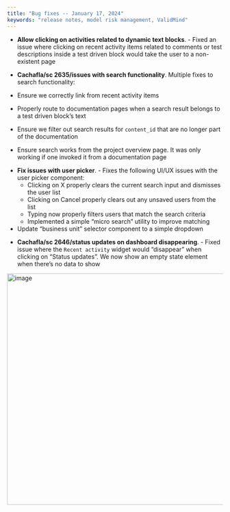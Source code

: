 ```yaml
---
title: "Bug fixes -- January 17, 2024"
keywords: "release notes, model risk management, ValidMind"
---
```


<!---Allow clicking on activities related to dynamic text blocks by @cachafla in [#501](https://github.com/validmind/frontend/pull/501)--->
- **Allow clicking on activities related to dynamic text blocks**. - Fixed an issue where clicking on recent activity items related to comments or test descriptions inside a test driven block would take the user to a non-existent page


<!---Cachafla/sc 2635/issues with search functionality by @cachafla in [#507](https://github.com/validmind/frontend/pull/507)--->
- **Cachafla/sc 2635/issues with search functionality**. Multiple fixes to search functionality:

- Ensure we correctly link from recent activity items
- Properly route to documentation pages when a search result belongs to a test driven block's text
- Ensure we filter out search results for `content_id` that are no longer part of the documentation
- Ensure search works from the project overview page. It was only working if one invoked it from a documentation page


<!---Fix issues with user picker by @cachafla in [#523](https://github.com/validmind/frontend/pull/523)--->
- **Fix issues with user picker**. - Fixes the following UI/UX issues with the user picker component:
    - Clicking on X properly clears the current search input and dismisses the user list
    - Clicking on Cancel properly clears out any unsaved users from the list
    - Typing now properly filters users that match the search criteria
    - Implemented a simple "micro search" utility to improve matching
- Update "business unit" selector component to a simple dropdown


<!---Cachafla/sc 2646/status updates on dashboard disappearing by @cachafla in [#513](https://github.com/validmind/frontend/pull/513)--->
- **Cachafla/sc 2646/status updates on dashboard disappearing**. - Fixed issue where the `Recent activity` widget would "disappear" when clicking on "Status updates". We now show an empty state element when there's no data to show

<img width="539" alt="image" src="https://github.com/validmind/frontend/assets/21595/90fe2591-bf10-43e2-97ea-cf5094cd1f40">


